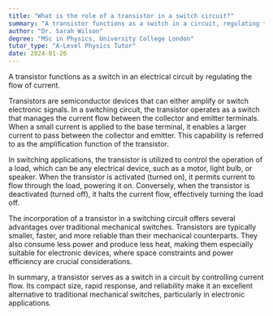```yaml
---
title: "What is the role of a transistor in a switch circuit?"
summary: "A transistor functions as a switch in a circuit, regulating the flow of current to control electronic signals and operations."
author: "Dr. Sarah Wilson"
degree: "MSc in Physics, University College London"
tutor_type: "A-Level Physics Tutor"
date: 2024-01-26
---
```


A transistor functions as a switch in an electrical circuit by regulating the flow of current.

Transistors are semiconductor devices that can either amplify or switch electronic signals. In a switching circuit, the transistor operates as a switch that manages the current flow between the collector and emitter terminals. When a small current is applied to the base terminal, it enables a larger current to pass between the collector and emitter. This capability is referred to as the amplification function of the transistor.

In switching applications, the transistor is utilized to control the operation of a load, which can be any electrical device, such as a motor, light bulb, or speaker. When the transistor is activated (turned on), it permits current to flow through the load, powering it on. Conversely, when the transistor is deactivated (turned off), it halts the current flow, effectively turning the load off.

The incorporation of a transistor in a switching circuit offers several advantages over traditional mechanical switches. Transistors are typically smaller, faster, and more reliable than their mechanical counterparts. They also consume less power and produce less heat, making them especially suitable for electronic devices, where space constraints and power efficiency are crucial considerations.

In summary, a transistor serves as a switch in a circuit by controlling current flow. Its compact size, rapid response, and reliability make it an excellent alternative to traditional mechanical switches, particularly in electronic applications.
    